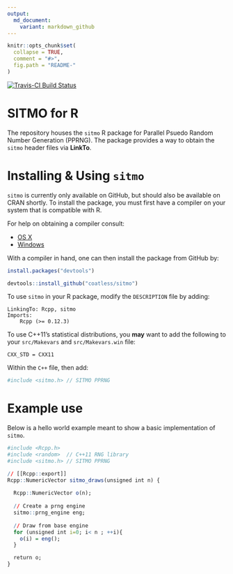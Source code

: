 ```yaml
---
output:
  md_document:
    variant: markdown_github
---
```


<!-- README.md is generated from README.Rmd. Please edit that file -->

```r
knitr::opts_chunk$set(
  collapse = TRUE,
  comment = "#>",
  fig.path = "README-"
)
```

[![Travis-CI Build Status](https://travis-ci.org/coatless/sitmo.svg?branch=master)](https://travis-ci.org/coatless/sitmo)

# SITMO for R 

The repository houses the `sitmo` R package for Parallel Psuedo Random Number Generation (PPRNG). The package provides a way to obtain the `sitmo` header files via **LinkTo**.

# Installing & Using `sitmo`

`sitmo` is currently only available on GitHub, but should also be available on CRAN shortly. To install the package, you must first have a compiler on your system that is compatible with R.

For help on obtaining a compiler consult:

-   [OS X](http://thecoatlessprofessor.com/programming/r-compiler-tools-for-rcpp-on-os-x/)
-   [Windows](https://cran.r-project.org/bin/windows/Rtools/)

With a compiler in hand, one can then install the package from GitHub by:

```r
install.packages("devtools")

devtools::install_github("coatless/sitmo")
```

To use `sitmo` in your R package, modify the `DESCRIPTION` file by adding:

    LinkingTo: Rcpp, sitmo
    Imports:
        Rcpp (>= 0.12.3)

To use C++11's statistical distributions, you **may** want to add the following to your `src/Makevars` and `src/Makevars.win` file:

    CXX_STD = CXX11

Within the `C++` file, then add:

```r
#include <sitmo.h> // SITMO PPRNG
```


# Example use

Below is a hello world example meant to show a basic implementation of `sitmo`.

```r
#include <Rcpp.h>
#include <random>  // C++11 RNG library
#include <sitmo.h> // SITMO PPRNG

// [[Rcpp::export]]
Rcpp::NumericVector sitmo_draws(unsigned int n) {
  
  Rcpp::NumericVector o(n);
  
  // Create a prng engine
  sitmo::prng_engine eng;
  
  // Draw from base engine
  for (unsigned int i=0; i< n ; ++i){
    o(i) = eng();  
  }

  return o;
}
```

